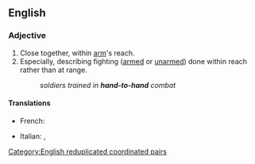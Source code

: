 ==English==

===Adjective===
{{en-adj|-|head=[[hand]]-to-hand}}

# Close together, within [[arm]]'s reach.
# Especially, describing fighting ([[armed]] or [[unarmed]]) done within reach rather than at range.
#: ''soldiers trained in '''hand-to-hand''' combat''

====Translations====
{{trans-top|fighting done within reach rather than at range}}
* French: {{t+|fr|corps à corps}}
{{trans-mid}}
* Italian: {{t+|it|corpo a corpo}}, {{t|it|all'arma bianca}}
{{trans-bottom}}

[[Category:English reduplicated coordinated pairs]]